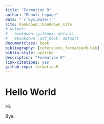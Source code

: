 ```yaml
---
title: "Formation R"
author: "Benoît Lepage"
date: "`r Sys.Date()`"
site: bookdown::bookdown_site
# output:
#   bookdown::gitbook: default
#   #bookdown::pdf_book: default
documentclass: book
bibliography: [references_formationR.bib]
biblio-style: apalike
description: "Formation R"
link-citations: yes
github-repo: formationR
---
```


# Hello World

Hi.

Bye.

<!-- If you need PDF output, uncomment bookdown::pdf_book above in YAML. You will need a LaTeX installation, e.g., https://yihui.name/tinytex/ -->
